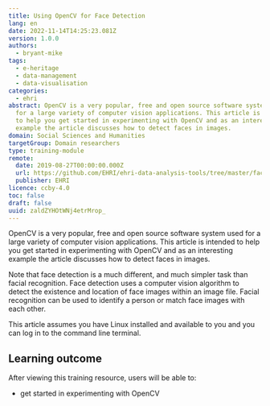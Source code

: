 ```yaml
---
title: Using OpenCV for Face Detection
lang: en
date: 2022-11-14T14:25:23.081Z
version: 1.0.0
authors:
  - bryant-mike
tags:
  - e-heritage
  - data-management
  - data-visualisation
categories:
  - ehri
abstract: OpenCV is a very popular, free and open source software system used
  for a large variety of computer vision applications. This article is intended
  to help you get started in experimenting with OpenCV and as an interesting
  example the article discusses how to detect faces in images.
domain: Social Sciences and Humanities
targetGroup: Domain researchers
type: training-module
remote:
  date: 2019-08-27T00:00:00.000Z
  url: https://github.com/EHRI/ehri-data-analysis-tools/tree/master/face_detection_with_opencv
  publisher: EHRI
licence: ccby-4.0
toc: false
draft: false
uuid: zaldZYHOtWNj4etrMrop_
---
```

OpenCV is a very popular, free and open source software system used for a large variety of computer vision applications. This article is intended to help you get started in experimenting with OpenCV and as an interesting example the article discusses how to detect faces in images.

Note that face detection is a much different, and much simpler task than facial recognition. Face detection uses a computer vision algorithm to detect the existence and location of face images within an image file. Facial recognition can be used to identify a person or match face images with each other.

This article assumes you have Linux installed and available to you and you can log in to the command line terminal. 

## L﻿earning outcome

A﻿fter viewing this training resource, users will be able to:

- get started in experimenting with OpenCV

<ExternalResource title="Interested in learning more?" subtitle="Check out Using OpenCV for Face Detection" url="https://github.com/EHRI/ehri-data-analysis-tools/tree/master/face_detection_with_opencv" />
